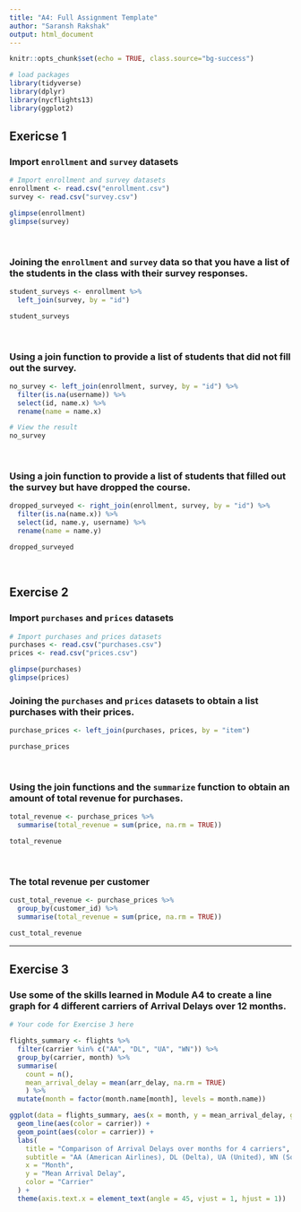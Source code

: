 ```yaml
---
title: "A4: Full Assignment Template"
author: "Saransh Rakshak"
output: html_document
---
```



```r
knitr::opts_chunk$set(echo = TRUE, class.source="bg-success")
```

```r
# load packages
library(tidyverse)
library(dplyr)
library(nycflights13)
library(ggplot2)
```

## Exericse 1

### Import `enrollment` and `survey` datasets

```r
# Import enrollment and survey datasets
enrollment <- read.csv("enrollment.csv")
survey <- read.csv("survey.csv")
```

```R
glimpse(enrollment)
glimpse(survey)
```

<br>

### Joining the `enrollment` and `survey` data so that you have a list of the students in the class with their survey responses.

```r
student_surveys <- enrollment %>%
  left_join(survey, by = "id")

student_surveys
```

<br>

### Using a join function to provide a list of students that did not fill out the survey.

```r
no_survey <- left_join(enrollment, survey, by = "id") %>%
  filter(is.na(username)) %>%
  select(id, name.x) %>%
  rename(name = name.x)

# View the result
no_survey
```

<br>

### Using a join function to provide a list of students that filled out the survey but have dropped the course.

```r
dropped_surveyed <- right_join(enrollment, survey, by = "id") %>%
  filter(is.na(name.x)) %>%
  select(id, name.y, username) %>%
  rename(name = name.y)

dropped_surveyed
```

<br>


## Exercise 2

### Import `purchases` and `prices` datasets

```r
# Import purchases and prices datasets
purchases <- read.csv("purchases.csv")
prices <- read.csv("prices.csv")
```

```R
glimpse(purchases)
glimpse(prices)
```

### Joining the `purchases` and `prices` datasets to obtain a list purchases with their prices. 

```r
purchase_prices <- left_join(purchases, prices, by = "item")

purchase_prices
```

<br>

### Using the join functions and the `summarize` function to obtain an amount of total revenue for purchases. 

```r
total_revenue <- purchase_prices %>%
  summarise(total_revenue = sum(price, na.rm = TRUE))

total_revenue
```

<br>

### The total revenue per customer

```r
cust_total_revenue <- purchase_prices %>%
  group_by(customer_id) %>%
  summarise(total_revenue = sum(price, na.rm = TRUE))

cust_total_revenue
```


*** 

## Exercise 3

### Use some of the skills learned in Module A4 to create a line graph for 4 different carriers of Arrival Delays over 12 months.

```r
# Your code for Exercise 3 here

flights_summary <- flights %>%
  filter(carrier %in% c("AA", "DL", "UA", "WN")) %>%
  group_by(carrier, month) %>%
  summarise(
    count = n(),
    mean_arrival_delay = mean(arr_delay, na.rm = TRUE)
    ) %>%
  mutate(month = factor(month.name[month], levels = month.name))

ggplot(data = flights_summary, aes(x = month, y = mean_arrival_delay, group = carrier)) +
  geom_line(aes(color = carrier)) +
  geom_point(aes(color = carrier)) +
  labs(
    title = "Comparison of Arrival Delays over months for 4 carriers",
    subtitle = "AA (American Airlines), DL (Delta), UA (United), WN (Southwest)",
    x = "Month",
    y = "Mean Arrival Delay",
    color = "Carrier"
  ) +
  theme(axis.text.x = element_text(angle = 45, vjust = 1, hjust = 1))

```



